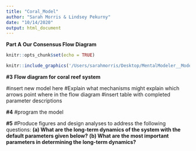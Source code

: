 ```yaml
---
title: "Coral_Model"
author: "Sarah Morris & Lindsey Pekurny"
date: "10/14/2020"
output: html_document
---
```


**Part A**
**Our Consensus Flow Diagram**

```r
knitr::opts_chunk$set(echo = TRUE)

knitr::include_graphics('/Users/sarahmorris/Desktop/MentalModeler__Model__[author]__2020-10-14_14_06_21.png')

```
**#3**
**Flow diagram for coral reef system**

#insert new model here
#Explain what mechanisms might explain which arrows point where in the flow diagram
#insert table with completed parameter descriptions

**#4**
#program the model

**#5**
#Produce figures and design analyses to address the following questions: 
**(a) What are the long-term dynamics of the system with the default parameters given below?**
**(b) What are the most important parameters in determining the long-term dynamics?**

